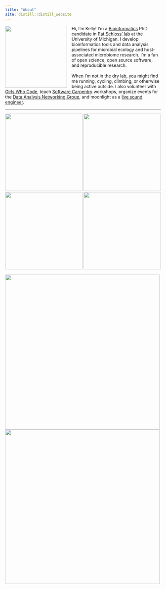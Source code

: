 ```yaml
---
title: "About"
site: distill::distill_website
---
```

<style>
img.left {
  float: left;
}
</style>

<p>
<img src="images/pibs_profile.jpg" class="left"  style="width:200px;height:200px;margin-right:15px">
Hi, I'm Kelly! I'm a
[Bioinformatics](https://medicine.umich.edu/dept/computational-medicine-bioinformatics)
PhD candidate in [Pat Schloss' lab](http://www.schlosslab.org/) at the
University of Michigan. I develop bioinformatics tools and
data analysis pipelines for microbial ecology and host-associated microbiome research.
I'm a fan of open science, open source software, and reproducible research.
<br><br>
When I'm not in the dry lab, you might find me running, cycling, climbing, or 
otherwise being active outside. 
I also volunteer with [Girls Who Code](http://umich.edu/~girlswc/), 
teach [Software Carpentry](https://umcarpentries.github.io/) workshops, 
organize events for the [Data Analysis Networking Group](https://um-dang.github.io), 
and moonlight as a [live sound engineer](https://sovacool.dev/latex-cv/sound.pdf).
</p>

---

<a href="http://www.schlosslab.org/"><img src="images/logo_mothur.png" width="250"></a> 
<a href="https://um-dang.github.io"><img src="images/logo_DANG.png" width="250"></a> 
<a href="http://umich.edu/~girlswc/"><img src="images/logo_GWC-DCMB.png" width="250"></a> 
<a href="http://umcarpentries.github.io/"><img src="images/logo_SWC.svg" width="250"></a> 

<a href="https://github.com/kelly-sovacool"><img src="https://raw.githubusercontent.com/kelly-sovacool/meta-repo/master/figures/language_all_bytes_n6.png" width="500"></a> 
<a href="http://bit.ly/strava-kelly"><img src="images/watermoo.jpg" width="500"></a>
